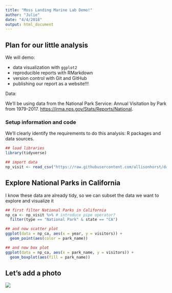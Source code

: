 ```yaml
---
title: "Moss Landing Marine Lab Demo!"
author: "Julie"
date: "4/4/2018"
output: html_document
---
```


## Plan for our little analysis

We will demo: 

- data visualization with `ggplot2`
- reproducible reports with RMarkdown
- version control with Git and GitHub
- publishing our report as a website!!!

Data:

We'll be using data from the National Park Service: Annual Visitation by Park from 1979-2017. <https://irma.nps.gov/Stats/Reports/National>.


### Setup information and code

We'll clearly identify the requirements to do this analysis: R packages and data sources.

```r
## load libraries
library(tidyverse)

## import data
np_visit <- read_csv("https://raw.githubusercontent.com/allisonhorst/data-vis/master/np_visit.csv")
```

## Explore National Parks in California

I know these data are already tidy, so we can subset the data we want to explore and visualize it

```r
## first filter National Parks in California
np_ca <- np_visit %>% # introduce pipe operator?
  filter(type == "National Park" & state == "CA")

## and now scatter plot
ggplot(data = np_ca, aes(x = year, y = visitors)) + 
  geom_point(aes(color = park_name))

## and now box plot
ggplot(data = np_ca, aes(x = park_name, y = visitors)) +
  geom_boxplot(aes(fill = park_name))
```

## Let's add a photo

![](Yosemite.jpg)


